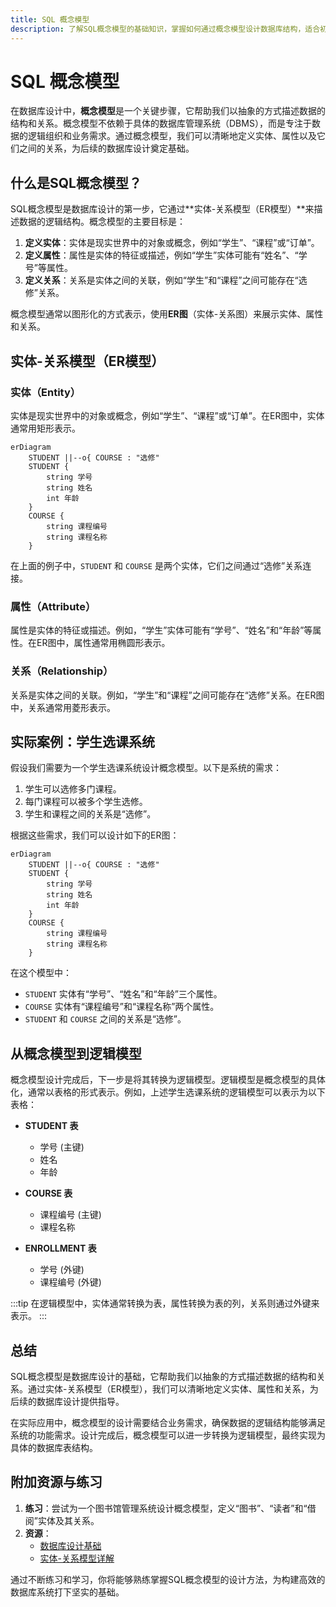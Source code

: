 ```yaml
---
title: SQL 概念模型
description: 了解SQL概念模型的基础知识，掌握如何通过概念模型设计数据库结构，适合初学者学习。
---
```


# SQL 概念模型

在数据库设计中，**概念模型**是一个关键步骤，它帮助我们以抽象的方式描述数据的结构和关系。概念模型不依赖于具体的数据库管理系统（DBMS），而是专注于数据的逻辑组织和业务需求。通过概念模型，我们可以清晰地定义实体、属性以及它们之间的关系，为后续的数据库设计奠定基础。

## 什么是SQL概念模型？

SQL概念模型是数据库设计的第一步，它通过**实体-关系模型（ER模型）**来描述数据的逻辑结构。概念模型的主要目标是：

1. **定义实体**：实体是现实世界中的对象或概念，例如“学生”、“课程”或“订单”。
2. **定义属性**：属性是实体的特征或描述，例如“学生”实体可能有“姓名”、“学号”等属性。
3. **定义关系**：关系是实体之间的关联，例如“学生”和“课程”之间可能存在“选修”关系。

概念模型通常以图形化的方式表示，使用**ER图**（实体-关系图）来展示实体、属性和关系。

## 实体-关系模型（ER模型）

### 实体（Entity）
实体是现实世界中的对象或概念，例如“学生”、“课程”或“订单”。在ER图中，实体通常用矩形表示。

```mermaid
erDiagram
    STUDENT ||--o{ COURSE : "选修"
    STUDENT {
        string 学号
        string 姓名
        int 年龄
    }
    COURSE {
        string 课程编号
        string 课程名称
    }
```

在上面的例子中，`STUDENT` 和 `COURSE` 是两个实体，它们之间通过“选修”关系连接。

### 属性（Attribute）
属性是实体的特征或描述。例如，“学生”实体可能有“学号”、“姓名”和“年龄”等属性。在ER图中，属性通常用椭圆形表示。

### 关系（Relationship）
关系是实体之间的关联。例如，“学生”和“课程”之间可能存在“选修”关系。在ER图中，关系通常用菱形表示。

## 实际案例：学生选课系统

假设我们需要为一个学生选课系统设计概念模型。以下是系统的需求：

1. 学生可以选修多门课程。
2. 每门课程可以被多个学生选修。
3. 学生和课程之间的关系是“选修”。

根据这些需求，我们可以设计如下的ER图：

```mermaid
erDiagram
    STUDENT ||--o{ COURSE : "选修"
    STUDENT {
        string 学号
        string 姓名
        int 年龄
    }
    COURSE {
        string 课程编号
        string 课程名称
    }
```

在这个模型中：
- `STUDENT` 实体有“学号”、“姓名”和“年龄”三个属性。
- `COURSE` 实体有“课程编号”和“课程名称”两个属性。
- `STUDENT` 和 `COURSE` 之间的关系是“选修”。

## 从概念模型到逻辑模型

概念模型设计完成后，下一步是将其转换为逻辑模型。逻辑模型是概念模型的具体化，通常以表格的形式表示。例如，上述学生选课系统的逻辑模型可以表示为以下表格：

- **STUDENT 表**
  - 学号 (主键)
  - 姓名
  - 年龄

- **COURSE 表**
  - 课程编号 (主键)
  - 课程名称

- **ENROLLMENT 表**
  - 学号 (外键)
  - 课程编号 (外键)

:::tip
在逻辑模型中，实体通常转换为表，属性转换为表的列，关系则通过外键来表示。
:::

## 总结

SQL概念模型是数据库设计的基础，它帮助我们以抽象的方式描述数据的结构和关系。通过实体-关系模型（ER模型），我们可以清晰地定义实体、属性和关系，为后续的数据库设计提供指导。

在实际应用中，概念模型的设计需要结合业务需求，确保数据的逻辑结构能够满足系统的功能需求。设计完成后，概念模型可以进一步转换为逻辑模型，最终实现为具体的数据库表结构。

## 附加资源与练习

1. **练习**：尝试为一个图书馆管理系统设计概念模型，定义“图书”、“读者”和“借阅”实体及其关系。
2. **资源**：
   - [数据库设计基础](https://example.com/database-design-basics)
   - [实体-关系模型详解](https://example.com/er-model)

通过不断练习和学习，你将能够熟练掌握SQL概念模型的设计方法，为构建高效的数据库系统打下坚实的基础。